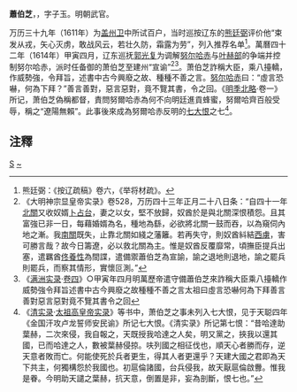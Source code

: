 '''蕭伯芝'''，{{fact|原名'''尚伯芝'''}}，字子玉。明朝武官。

万历三十九年（1611年）为[[盖州市|盖州卫]]中所试百户，当时巡按辽东的[[熊廷弼|熊廷弼]]评价他“束发从戎，矢心灭虏，敢战风云，若壮久防，霜露为劳”，列入推荐名单<ref>熊廷弼：《按辽疏稿》卷六，《举将材疏》。</ref>。萬曆四十二年（1614年）甲寅四月，辽东巡抚[[郭光复|郭光复]]为调解[[努尔哈赤|努尔哈赤]]与[[叶赫部|叶赫部]]的争端并控制努尔哈赤，派时任备御的萧伯芝至建州“宣谕”<ref>《大明神宗显皇帝实录》卷528，万历四十三年正月二十八日条：“自四十一年[[葉赫|北關]]又收奴婿[[布占泰|卜占台]]，妻之以女，堅不放歸，奴酋於是與北關深恨積怨。且其富強已非一日，每藉婚婿為名，種地為繇，必欲將北關一鼓而吞，以為窺伺內地之漸。我[[哈达_(海西女真)|南關]]既失，止靠北關如綫之藩籬。若再失守，則奴酋紏結[[蒙古帝国|西虜]]，害可勝言哉？故今日籌遼，必以救北關為主。惟是奴酋反覆靡常，頃撫臣提兵出塞，遣羈酋[[佟養性|佟養性]]為間諜，遣備禦蕭伯芝為宣諭，諭之退地則退地，諭之罷兵則罷兵，而察其情形，實懷叵測。”</ref><ref>《[[满洲实录|满洲实录]]·[[s:滿洲實錄/卷四|卷四]]》○甲寅年四月明萬歷帝遣守備蕭伯芝來詐稱大臣乘八擡轎作威勢強令拜旨述書中古今興廢之故種種不善之言太祖曰虛言恐嚇何為下拜善言善對惡言惡對竟不覽其書令之回</ref>。萧伯芝詐稱大臣，乘八擡轎，作威勢強，令拜旨，述書中古今興廢之故、種種不善之言。[[努尔哈赤|努尔哈赤]]曰：“虛言恐嚇，何為下拜？”善言善對，惡言惡對，竟不覽其書，令之回。《[[明季北略|明季北略]]·卷一》所记，萧伯芝偽稱都督，責問努爾哈赤為何不向明廷進貢蜂蜜，努爾哈齊百般受辱，稱之“遼陽無賴”。此事後來成為努爾哈赤反明的[[七大恨|七大恨]]之七<ref>《[[清实录|清实录]]·[[s:清太祖高皇帝實錄|太祖高皇帝实录]]》等书中，萧伯芝之事未列入七大恨，见于天聪四年《金国汗攻卢龙誓师安民谕》所记七大恨。《清实录》所记第七恨：“昔哈達助葉赫，二次來侵，我自報之，天既授我哈達之人矣，明又黨之，挾我以還其國，已而哈達之人，數被葉赫侵掠。呋列國之相征伐也，順天心者勝而存，逆天意者敗而亡。何能使死於兵者更生，得其人者更還乎？天建大國之君即為天下共主，何獨構怨於我國也。初扈倫諸國，台兵侵我，故天厭扈倫啟釁。惟我是眷。今明助天譴之葉赫，抗天意，倒置是非，妄為剖斷，恨七也。”</ref>。

==注釋==
<div class="references-small">
<references />
</div>

[[Category:明朝推官|S]]
[[Category:蕭姓|~]]
